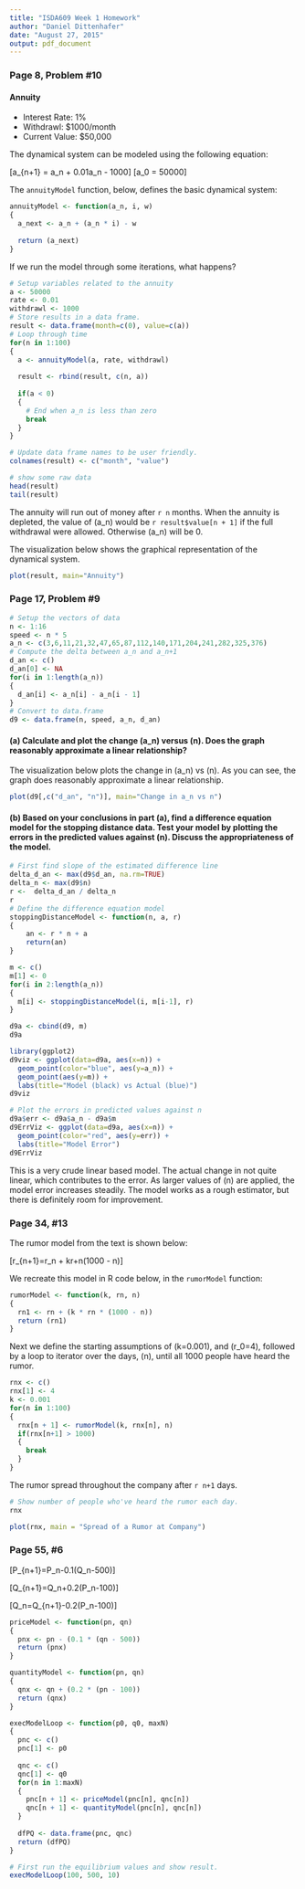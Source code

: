 ```yaml
---
title: "ISDA609 Week 1 Homework"
author: "Daniel Dittenhafer"
date: "August 27, 2015"
output: pdf_document
---
```


### Page 8, Problem #10

#### Annuity

* Interest Rate: 1%
* Withdrawl: $1000/month
* Current Value: $50,000

The dynamical system can be modeled using the following equation:

\[a_{n+1} = a_n + 0.01a_n - 1000\]
\[a_0 = 50000\]

The `annuityModel` function, below, defines the basic dynamical system:

```r
annuityModel <- function(a_n, i, w)
{
  a_next <- a_n + (a_n * i) - w
  
  return (a_next)
}
```

If we run the model through some iterations, what happens?

```r
# Setup variables related to the annuity
a <- 50000
rate <- 0.01
withdrawl <- 1000
# Store results in a data frame.
result <- data.frame(month=c(0), value=c(a))
# Loop through time
for(n in 1:100)
{
  a <- annuityModel(a, rate, withdrawl)
  
  result <- rbind(result, c(n, a))
  
  if(a < 0)
  {
    # End when a_n is less than zero
    break
  }
}

# Update data frame names to be user friendly.
colnames(result) <- c("month", "value")

# show some raw data
head(result)
tail(result)
```

The annuity will run out of money after `r n` months. When the annuity is depleted, the value of \(a_n\) would be `r result$value[n + 1]` if the full withdrawal were allowed. Otherwise \(a_n\) will be 0.

The visualization below shows the graphical representation of the dynamical system.

```r
plot(result, main="Annuity")
```

### Page 17, Problem #9

```r
# Setup the vectors of data
n <- 1:16
speed <- n * 5
a_n <- c(3,6,11,21,32,47,65,87,112,140,171,204,241,282,325,376)
# Compute the delta between a_n and a_n+1
d_an <- c()
d_an[0] <- NA
for(i in 1:length(a_n))
{
  d_an[i] <- a_n[i] - a_n[i - 1] 
}
# Convert to data.frame
d9 <- data.frame(n, speed, a_n, d_an)
```

#### (a) Calculate and plot the change \(\Delta a_n\) versus \(n\). Does the graph reasonably approximate a linear relationship?

The visualization below plots the change in \(a_n\) vs \(n\). As you can see, the graph does reasonably approximate a linear relationship.

```r
plot(d9[,c("d_an", "n")], main="Change in a_n vs n")
```

#### (b) Based on your conclusions in part (a), find a difference equation model for the stopping distance data. Test your model by plotting the errors in the predicted values against \(n\). Discuss the appropriateness of the model.

```r
# First find slope of the estimated difference line
delta_d_an <- max(d9$d_an, na.rm=TRUE)
delta_n <- max(d9$n)
r <-  delta_d_an / delta_n
r
# Define the difference equation model
stoppingDistanceModel <- function(n, a, r)
{
    an <- r * n + a
    return(an)
}

m <- c()
m[1] <- 0
for(i in 2:length(a_n))
{
  m[i] <- stoppingDistanceModel(i, m[i-1], r)
}

d9a <- cbind(d9, m)
d9a

library(ggplot2)
d9viz <- ggplot(data=d9a, aes(x=n)) + 
  geom_point(color="blue", aes(y=a_n)) + 
  geom_point(aes(y=m)) +
  labs(title="Model (black) vs Actual (blue)")
d9viz

# Plot the errors in predicted values against n
d9a$err <- d9a$a_n - d9a$m
d9ErrViz <- ggplot(data=d9a, aes(x=n)) + 
  geom_point(color="red", aes(y=err)) +
  labs(title="Model Error")
d9ErrViz
```

This is a very crude linear based model. The actual change in not quite linear, which contributes to the error. As larger values of \(n\) are applied, the model error increases steadily. The model works as a rough estimator, but there is definitely room for improvement.

### Page 34, #13

The rumor model from the text is shown below:

\[r_{n+1}=r_n + kr+n(1000 - n)\]

We recreate this model in R code below, in the `rumorModel` function:

```r
rumorModel <- function(k, rn, n)
{
  rn1 <- rn + (k * rn * (1000 - n))
  return (rn1)
}

```

Next we define the starting assumptions of \(k=0.001\), and \(r_0=4\), followed by a loop to iterator over the days, \(n\), until all 1000 people have heard the rumor.

```r
rnx <- c()
rnx[1] <- 4
k <- 0.001
for(n in 1:100)
{
  rnx[n + 1] <- rumorModel(k, rnx[n], n)
  if(rnx[n+1] > 1000)
  {
    break
  }
}
```

The rumor spread throughout the company after `r n+1` days.

```r
# Show number of people who've heard the rumor each day.
rnx
```

```r
plot(rnx, main = "Spread of a Rumor at Company")
```

### Page 55, #6

\[P_{n+1}=P_n-0.1(Q_n-500)\]

\[Q_{n+1}=Q_n+0.2(P_n-100)\]

\[Q_n=Q_{n+1}-0.2(P_n-100)\]

```r

priceModel <- function(pn, qn)
{
  pnx <- pn - (0.1 * (qn - 500))
  return (pnx)
}

quantityModel <- function(pn, qn)
{
  qnx <- qn + (0.2 * (pn - 100))
  return (qnx)
}

execModelLoop <- function(p0, q0, maxN)
{
  pnc <- c()
  pnc[1] <- p0
  
  qnc <- c()
  qnc[1] <- q0
  for(n in 1:maxN)
  {
    pnc[n + 1] <- priceModel(pnc[n], qnc[n])
    qnc[n + 1] <- quantityModel(pnc[n], qnc[n])
  }
  
  dfPQ <- data.frame(pnc, qnc)
  return (dfPQ)
}

# First run the equilibrium values and show result.
execModelLoop(100, 500, 10)

```
